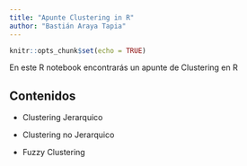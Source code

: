 ```yaml
---
title: "Apunte Clustering in R"
author: "Bastián Araya Tapia"
---
```


```r
knitr::opts_chunk$set(echo = TRUE)
```

En este R notebook encontrarás un apunte de Clustering en R

## Contenidos 

- Clustering Jerarquico

- Clustering no Jerarquico 

- Fuzzy Clustering
